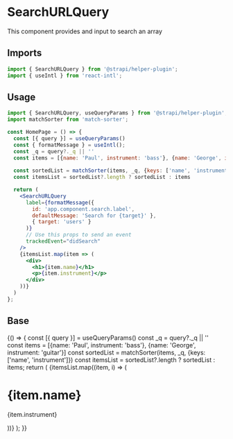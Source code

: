 <!--- Search.stories.mdx --->


<Meta title="components/SearchURLQuery" />

# SearchURLQuery

This component provides and input to search an array

## Imports

```js
import { SearchURLQuery } from '@strapi/helper-plugin';
import { useIntl } from 'react-intl';
```

## Usage

```jsx
import { SearchURLQuery, useQueryParams } from '@strapi/helper-plugin';
import matchSorter from 'match-sorter';

const HomePage = () => {
  const [{ query }] = useQueryParams()
  const { formatMessage } = useIntl();
  const _q = query?._q || ''
  const items = [{name: 'Paul', instrument: 'bass'}, {name: 'George', instrument: 'guitar'}]
  
  const sortedList = matchSorter(items, _q, {keys: ['name', 'instrument']})
  const itemsList = sortedList?.length ? sortedList : items

  return (
    <SearchURLQuery
      label={formatMessage({
        id: 'app.component.search.label',
        defaultMessage: 'Search for {target}' },
        { target: 'users' }
      )}
      // Use this props to send an event
      trackedEvent="didSearch"
    />
    {itemsList.map(item => (
      <div>
        <h1>{item.name}</h1>
        <p>{item.instrument}</p>
      </div>
    ))}
  )
};
```

## Base

<Canvas>
  <Story name="base">
    {() => {
      const [{ query }] = useQueryParams()
      const _q = query?._q || ''
      const items = [{name: 'Paul', instrument: 'bass'}, {name: 'George', instrument: 'guitar'}]
      const sortedList = matchSorter(items, _q, {keys: ['name', 'instrument']})
      const itemsList = sortedList?.length ? sortedList : items;
      return (
        <Stack paddingTop={6} size={4}>
          <SearchURLQuery label="Label" />
          {itemsList.map((item, i) => (
            <div key={i}>
              <h1>{item.name}</h1>
              <p>{item.instrument}</p>
            </div>
          ))}
        </Stack>
      );
    }}
  </Story>
</Canvas>

<ArgsTable of={SearchURLQuery} />
